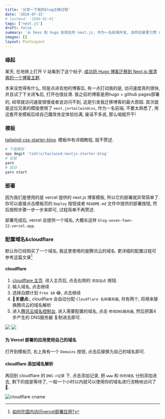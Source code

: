 ```yaml
---
title: '分享一下我的blog迁移过程'
date: '2024-07-15'
# lastmod: '1900-01-01'
tags: ['next.js']
draft: false
summary: '从 hexo 到 hugo 到现在的 next.js, 作为一名前端开发, 自然还是更习惯 next.js, 想要修改什么东西方便得多了, 选择了一个使用 tailwindss 的模板, 就很舒服.'
images: []
layout: PostLayout
---
```


### 缘起

某天, 在地铁上打开 V 站看到了这个帖子: [成功将 Hugo 博客迁移到 Next.js,很清爽的一个博客主题](https://cn.v2ex.com/t/1044137).

本来没觉得有什么, 但是点进去他的博客后, 有一点打动我的是, 访问速度真的很快, 并且试了下关闭🪜后, 打开也很丝滑.
我之前的博客是用hugo + github pages部署的, 经常就访问速度很慢或者说访问不到, 这是引发我迁移博客的最大原因.
其次就是这位兄弟的模版使用了 `next.js+tailwindcss`, 作为一名前端, 不要太熟悉了, 用这套开发模板后续自己魔改肯定体验拉满, 废话不多说, 那么咱就开干!

### 模板

[tailwind-css-starter-blog](https://vercel.com/templates/next.js/tailwind-css-starter-blog). 模板中有详细教程, 就不赘述.

```sh
# 下载模板
npx degit 'timlrx/tailwind-nextjs-starter-blog'
# 安装
yarn
# 启动
yarn start
```

### 部署

因为我们是使用的是 vercel 提供的 next.js 博客模板, 所以它的部署就异常简单了. 你可以直接点击模板页的 `Deploy` 按钮或者 `README.md` 文件中提供的部署按钮, 然后按照步骤一步一步来即可, 过程简单不再赘述.

部署完成后, vercel 会提供一个域名, 大概长这样 `blog-seven-fawn-22.vercel.app`.

### 配置域名&cloudflare

默认你已经购买了一个域名, 我这里使用的是腾讯云的域名. 更详细的配置过程可参考这篇文章[^1]

#### cloudflare

1. [cloudflare 主页](https://dash.cloudflare.com/). 进入主页后, 点击右侧的 `添加站点` 按钮.
2. 输入域名, 点击继续
3. 选择白嫖计划 `Free $0` 😂, 点击继续
4. **🌟关键点:**, cloudflare 会自动分配 `Cloudflare 名称服务器`, 共有两个, 将用来替换腾讯云的域名解析
5. 进入[腾讯云域名控制台](https://console.cloud.tencent.com/), 进入需要配置的域名, 点击 `修改DNS服务器`, 然后把第4步产生的 DNS服务器 复制进去即可.

<div className="flex flex-wrap gap-2 xl:flex-nowrap">
    <img src="/static/images/tencent-dns.png" className="w-1/2" />
    <img src="/static/images/tencent-dns-add.png" />
</div>

#### 为 Vercel 部署的应用使用自己的域名

打开到模板页, 右上角有一个 `Domains` 按钮, 点击后替换为自己的域名即可.

#### cloudflare 添加域名解析

再回到 cloudflare 的 `DNS->记录` 下, 点击添加记录, 把 `www` 和 `你的域名` 分别添加进去, 剩下的就是等待了, 一般一个小时以内就可以使用你的域名进行流畅地访问了🎉.

![cloudflare cname](/static/images/cloudflare-cname.png)

[^1]: [如何在国内访问vercel部署应用?](https://juejin.cn/post/7301193497247727652)
